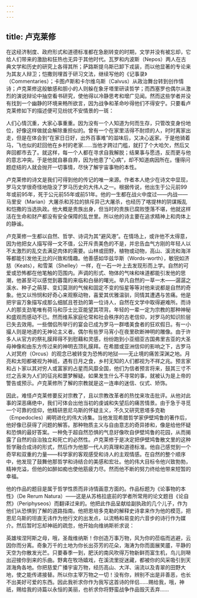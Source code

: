 ```yaml
---
---
---
```

title: 卢克莱修
---




在这经济制度、政府形式和道德标准都在急剧转变的时期，文学并没有被忘却，它给人们带来的激励和狂热也无异于其他时代。瓦罗和内波斯（Nepos）两人在古典文学和历史的研究上各得其所；萨路斯提乌斯已卸下戎装，而以他显著的专论来为其友人辩卫；恺撒则埋首于研习文法，继续写他的《记事录》（Commentaries）；卡图卢斯和卡尔维乌斯（Calvus）从政治舞台转到创作情诗；卢克莱修这般敏感和胆小的人则躲在象牙塔里研读哲学；而西塞罗也偶尔从激烈的演说辩论中抽空看书研究，使他得以冷静思考和增广见闻。然而这些学者并没有找到一个幽静的环境来畅所欲言，因为战争和革命吵得他们不得安宁。只要看卢克莱修如下的描述便可见纷扰不安情景的一斑：

人们心情沉重，大家心事重重。因为没有一个人知道为何而生存，只管改变身份地位，好像这样做就会解除重担似的。曾有一个在家里活得不耐烦的人，时时离家出走，但是在体会到“在家日日好，出外百事难”的滋味后，又决心返家。于是他骑着马，飞也似的赶回他在乡村的老家……当他才跨过门槛，就打了个大哈欠，然后又奔回都市去了。就这样，每一个人都在寻求自我解脱；结果事与愿违，反而更与他的意志冲突。于是他就自暴自弃，因为他患了“心病”，却不知道病因所在。懂得问题症结的人就会抛开一切事情，尽快了解宇宙事物的本性。



卢克莱修的诗文是我们可得到他的传记的唯一来源。作者本人绝少在诗文中显现，罗马文学很奇怪地隐没了罗马历史的大伟人之一。根据传说，他出生于公元前99年或前95年，死于公元前55年或前51年。他的一生都在战火中度过——内战——马里安（Marian）大屠杀和苏拉的排斥异己大屠杀，也经历了喀提林的阴谋叛乱和恺撒的当选执政。他大概是贵族出身，但当时的贵族已腐败堕落不堪，他就这样活在生命和财产都没有安全保障的乱世里。所以他的诗主要在追求精神上和肉体上的静谧。

卢克莱修一生都以自然、哲学、诗词为其“避风港”。在情场上，或许他不太得意，因为他把女人描写得一文不值，公开斥责美色的不是，并忠告血气方刚的年轻人以不太激烈的乱交去满足肉体的需要。山林或田野，植物或动物，高山、溪流和海洋等都能引发他无比的兴致和情趣。他善感如华兹华斯（Words-worth），敏锐如济慈（Keats），和雪莱（Shelley）一样，在一石一叶上去发现形而上学。自然的可爱或恐怖都在他笔触的范围内。声调的形式、物体的气味和味道都能引发他的思潮，他甚至可以感觉到暮霭的来临和白昼的曙光。举凡自然的一草一木——潺潺之溪水、种子之萌芽、变幻莫测的气候和固定不变的恒星等等对他来说都是自然的奇象。他又以怜悯和好奇心来观察动物，喜爱其优雅温驯，同情其遭遇与苦痛。他是把宇宙万象描写成那么细腻且苍劲的第一位诗人，自然在文学中取得避难所。而诗人的那支劲笔唯有荷马和莎士比亚能望其项背。年轻的一辈一定为宗教的那种神秘和盛观而感动不已。然而维系家庭伦常和社会秩序的古老信仰，对罗马的知识阶层已失去效用。一些僧侣所举行的宴会已成为罗马一群嗜美食者的狂欢假日。有一小撮人则是地道的无神论主义者。偶尔有些罗马宵小在夜里砍断神明的雕像。由于许多人从官方的祭礼膜拜得不到慰藉和灵感，纷纷跑到小亚细亚古国弗里吉亚的大圣母神像和由东方传过来的神明去顶礼膜拜。在希腊或亚洲信仰的影响之下，古罗马人对冥府（Orcus）的观念已被转变为恐怖的地狱——无止境的痛苦深渊之地。月亮和太阳都被视为神祇，遇有日月之食，乡村无知的人们都视为不祥之兆。预言家和占卜家以其对穷人或富家的占星而风靡全国，他们为信者预言将来，鼓其三寸不烂之舌来为人们的征兆和噩梦解疑。如果发生什么不寻常的事，就被认为是上帝的警告或预示。卢克莱修所了解的宗教就是这一连串的迷信、仪式、矫饰。

因此，难怪卢克莱修要反对宗教了，且以宗教改革者的热忱来攻击批评。从他对此事的深恶痛绝中，我们可体会出他当初的虔诚和失望后的痛苦情景。由于急于寻觅一个可靠的信仰，他精研恩尼乌斯的怀疑主义，不久又研究恩塔多克勒（Empedocles）阐明进化的伟大诗集。当他发现希腊哲学家伊壁鸠鲁的著作后，他好像已获得了问题的解答。那种物质主义与自由意志的奇异掺和，像是给他怀疑和恐惧的最好答案。一种免于超自然恐惧的气息好像吹自伊壁鸠鲁的花园，从而揭露了自然的自治独立和死亡的必然性。卢克莱修于是决定把伊壁鸠鲁散文里的这种哲学融合成诗的形式，然后作为他那一代人的真理和道德标准。他自己感觉到一个奇罕和双重的力量——科学家的客观感受和诗人的主观情感。在自然的整个顺序中，他发现了鼓舞他那哲学和诗结合的美感和宏壮。他的伟大目标令他兴致勃勃，精神充溢，但他的如醉如痴也使他筋疲力尽。然而他不断的努力终给他带来短暂的幸福。

他的作品的题目是属于哲学性质而非诗情画意方面的。作品标题为《论事物的本性》（De Rerum Natura）——这是从苏格拉底前的学者所常用的论文题目《论自然》（Periphyseos）而翻译过来的。他把此作品呈献给副执政的几个儿子，作为他们从恐惧到了解的道路指南。他把恩培多克勒的解释史诗拿来作为他的模范，把恩尼乌斯的坦直无讳作为他行文的出发点，以流畅和易变的六音步的诗行作为媒介。然后暂时忘却神祇的疏忽，他开始向维纳斯祈求说：

英雄埃涅阿斯之母，哦，圣哉维纳斯！你创造万事万物，风为你的莅临而逃避，云因你而分离。奇象万千的土地为你长出芬芳的花朵，海涛为你而面展笑靥，平静的天空为你散发光芒。只要春季一到，肥沃的南风吹得万物新鲜而富生机，鸟儿则啭出迎接你到来的乐曲。野禽在牧场嬉戏，在溪流里捉迷藏，都被你的风采吸引到天涯海角各地。你把慈爱广播宇宙万物，经历高山、大洋、湍流以及青翠的田野大地，使之能传递接替。所以你主宰万物之一切！没有你，辨别不出是非善恶，也长不出美好可爱的东西。因此我祈求你作为我写这首诗的伴侣……赐给我，哦，神祇，赐给我的诗篇以永恒的美丽，也祈求你将野蛮战争作品毁灭丢弃……